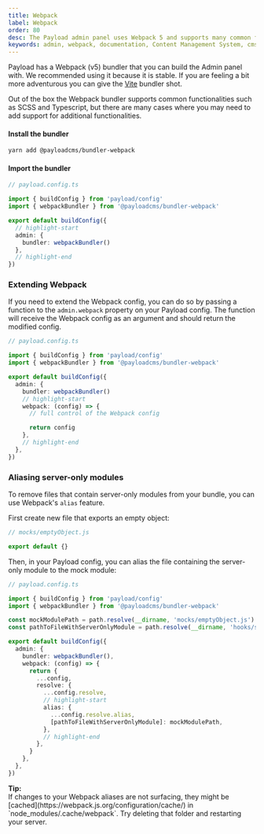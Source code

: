 ```yaml
---
title: Webpack
label: Webpack
order: 80
desc: The Payload admin panel uses Webpack 5 and supports many common functionalities such as SCSS and Typescript out of the box to give you more freedom.
keywords: admin, webpack, documentation, Content Management System, cms, headless, javascript, node, react, express
---
```


Payload has a Webpack (v5) bundler that you can build the Admin panel with. We recommended using it because it is stable. If you are feeling a bit more adventurous you can give the [Vite](/docs/admin/vite) bundler shot.

Out of the box the Webpack bundler supports common functionalities such as SCSS and Typescript, but there are many cases where you may need to add support for additional functionalities.

#### Install the bundler

```bash
yarn add @payloadcms/bundler-webpack
```

#### Import the bundler

```ts
// payload.config.ts

import { buildConfig } from 'payload/config'
import { webpackBundler } from '@payloadcms/bundler-webpack'

export default buildConfig({
  // highlight-start
  admin: {
    bundler: webpackBundler()
  },
  // highlight-end
})
```

### Extending Webpack

If you need to extend the Webpack config, you can do so by passing a function to the `admin.webpack` property on your Payload config.
The function will receive the Webpack config as an argument and should return the modified config.

```ts
// payload.config.ts

import { buildConfig } from 'payload/config'
import { webpackBundler } from '@payloadcms/bundler-webpack'

export default buildConfig({
  admin: {
    bundler: webpackBundler()
    // highlight-start
    webpack: (config) => {
      // full control of the Webpack config

      return config
    },
    // highlight-end
  },
})
```

### Aliasing server-only modules

To remove files that contain server-only modules from your bundle, you can use Webpack's `alias` feature.

First create new file that exports an empty object:
```js
// mocks/emptyObject.js

export default {}
```

Then, in your Payload config, you can alias the file containing the server-only module to the mock module:
```ts
// payload.config.ts

import { buildConfig } from 'payload/config'
import { webpackBundler } from '@payloadcms/bundler-webpack'

const mockModulePath = path.resolve(__dirname, 'mocks/emptyObject.js')
const pathToFileWithServerOnlyModule = path.resolve(__dirname, 'hooks/syncStripeCustomer.ts')

export default buildConfig({
  admin: {
    bundler: webpackBundler(),
    webpack: (config) => {
      return {
        ...config,
        resolve: {
          ...config.resolve,
          // highlight-start
          alias: {
            ...config.resolve.alias,
            [pathToFileWithServerOnlyModule]: mockModulePath,
          },
          // highlight-end
        },
      }
    },
  },
})
```

<Banner type="success">
  <strong>Tip:</strong>
  <br />
  If changes to your Webpack aliases are not surfacing, they might be
  [cached](https://webpack.js.org/configuration/cache/) in `node_modules/.cache/webpack`. Try
  deleting that folder and restarting your server.
</Banner>
